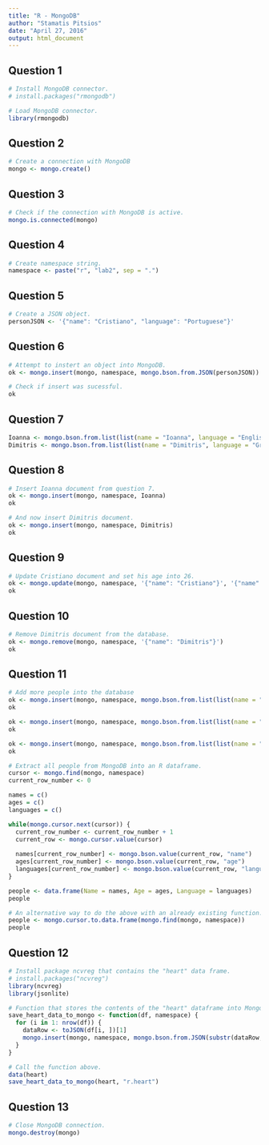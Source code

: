 ```yaml
---
title: "R - MongoDB"
author: "Stamatis Pitsios"
date: "April 27, 2016"
output: html_document
---
```


## Question 1
```r
# Install MongoDB connector.
# install.packages("rmongodb")

# Load MongoDB connector.
library(rmongodb)
```

## Question 2
```r
# Create a connection with MongoDB
mongo <- mongo.create()
```

## Question 3
```r
# Check if the connection with MongoDB is active.
mongo.is.connected(mongo)
```

## Question 4
```r
# Create namespace string.
namespace <- paste("r", "lab2", sep = ".")
```

## Question 5
```r
# Create a JSON object.
personJSON <- '{"name": "Cristiano", "language": "Portuguese"}'
```

## Question 6
```r
# Attempt to instert an object into MongoDB.
ok <- mongo.insert(mongo, namespace, mongo.bson.from.JSON(personJSON))

# Check if insert was sucessful.
ok
```

## Question 7
```r
Ioanna <- mongo.bson.from.list(list(name = "Ioanna", language = "English", age = 34))
Dimitris <- mongo.bson.from.list(list(name = "Dimitris", language = "Greek", age = 29))
```

## Question 8
```r
# Insert Ioanna document from question 7.
ok <- mongo.insert(mongo, namespace, Ioanna)
ok

# And now insert Dimitris document.
ok <- mongo.insert(mongo, namespace, Dimitris)
ok
```

## Question 9
```r
# Update Cristiano document and set his age into 26.
ok <- mongo.update(mongo, namespace, '{"name": "Cristiano"}', '{"name": "Cristiano", "language": "Portuguese", "age": 26}')
ok
```

## Question 10
```r
# Remove Dimitris document from the database.
ok <- mongo.remove(mongo, namespace, '{"name": "Dimitris"}')
ok
```

## Question 11
```r
# Add more people into the database
ok <- mongo.insert(mongo, namespace, mongo.bson.from.list(list(name = "Stamatis", language = "Greek", age = 23)))
ok

ok <- mongo.insert(mongo, namespace, mongo.bson.from.list(list(name = "Rafail", language = "Greek", age = 21)))
ok

ok <- mongo.insert(mongo, namespace, mongo.bson.from.list(list(name = "Mario", language = "Italian", age = 58)))
ok

# Extract all people from MongoDB into an R dataframe.
cursor <- mongo.find(mongo, namespace)
current_row_number <- 0

names = c()
ages = c()
languages = c()

while(mongo.cursor.next(cursor)) {
  current_row_number <- current_row_number + 1
  current_row <- mongo.cursor.value(cursor)
  
  names[current_row_number] <- mongo.bson.value(current_row, "name")
  ages[current_row_number] <- mongo.bson.value(current_row, "age")
  languages[current_row_number] <- mongo.bson.value(current_row, "language")
}

people <- data.frame(Name = names, Age = ages, Language = languages)
people

# An alternative way to do the above with an already existing function.
people <- mongo.cursor.to.data.frame(mongo.find(mongo, namespace))
people
```

## Question 12
```r
# Install package ncvreg that contains the "heart" data frame.
# install.packages("ncvreg")
library(ncvreg)
library(jsonlite)

# Function that stores the contents of the "heart" dataframe into MongoDB.
save_heart_data_to_mongo <- function(df, namespace) {
  for (i in 1: nrow(df)) {
    dataRow <- toJSON(df[i, ])[1]
    mongo.insert(mongo, namespace, mongo.bson.from.JSON(substr(dataRow, 2, nchar(dataRow) - 1)))
  }
}

# Call the function above.
data(heart)
save_heart_data_to_mongo(heart, "r.heart")
```

## Question 13
```r
# Close MongoDB connection.
mongo.destroy(mongo)
```
